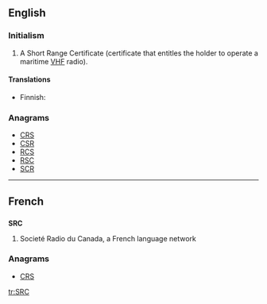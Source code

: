 ==English==

===Initialism===
{{en-initialism}}

# {{nautical}} A Short Range Certificate (certificate that entitles the holder to operate a maritime [[VHF]] radio).

====Translations====
{{trans-top|VHF certificate}}
* Finnish: {{t-|fi|rannikkolaivurin radiotodistus}}
{{trans-mid}}
{{trans-bottom}}

===Anagrams===
* [[CRS#English|CRS]] 
* [[CSR#English|CSR]]
* [[RCS#English|RCS]]
* [[RSC#English|RSC]]
* [[SCR#English|SCR]]


----

==French==

==={{initialism|fr}}===
'''SRC'''

#Societé Radio du Canada, a French language network

===Anagrams===
* [[CRS#French|CRS]] 


[[tr:SRC]]